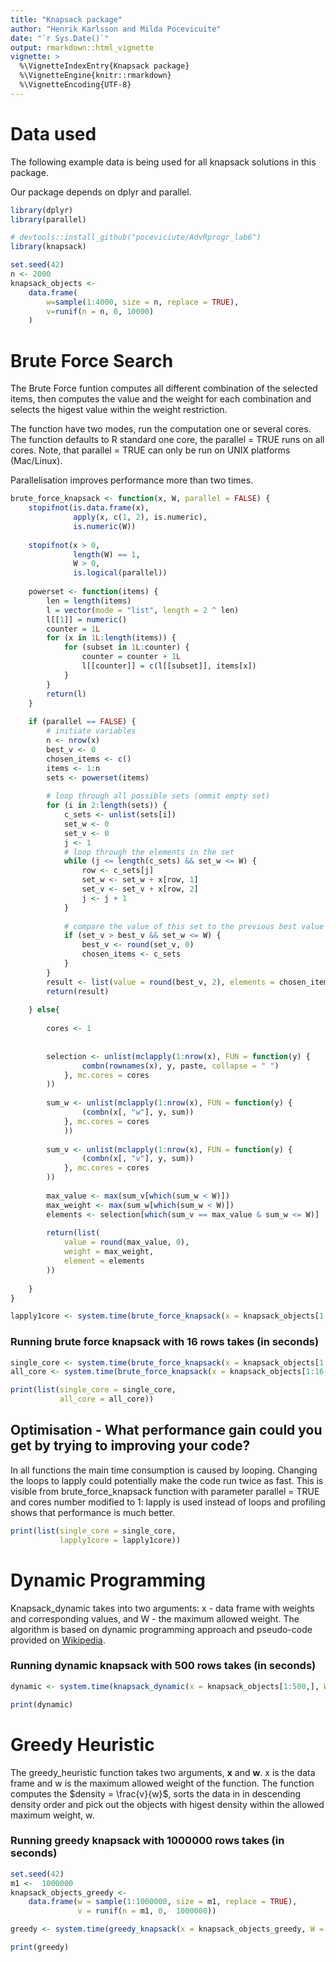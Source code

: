 ```yaml
---
title: "Knapsack package"
author: "Henrik Karlsson and Milda Pocevicuite"
date: "`r Sys.Date()`"
output: rmarkdown::html_vignette
vignette: >
  %\VignetteIndexEntry{Knapsack package}
  %\VignetteEngine{knitr::rmarkdown}
  %\VignetteEncoding{UTF-8}
---
```


# Data used
The following example data is being used for all knapsack solutions in this package. 

Our package depends on dplyr and parallel.

```r
library(dplyr)
library(parallel)

# devtools::install_github("poceviciute/AdvRprogr_lab6")
library(knapsack)

set.seed(42)
n <- 2000
knapsack_objects <-
    data.frame(
        w=sample(1:4000, size = n, replace = TRUE),
        v=runif(n = n, 0, 10000)
    )
```

# Brute Force Search

The Brute Force funtion computes all different combination of the selected items, then computes the value and the weight for each combination and selects the higest value within the weight restriction.

The function have two modes, run the computation one or several cores. The function defaults to R standard one core, the parallel = TRUE runs on all cores. Note, that parallel = TRUE can only be run on UNIX platforms (Mac/Linux).

Parallelisation improves performance more than two times.

```r

brute_force_knapsack <- function(x, W, parallel = FALSE) {
    stopifnot(is.data.frame(x),
              apply(x, c(1, 2), is.numeric),
              is.numeric(W))
    
    stopifnot(x > 0,
              length(W) == 1,
              W > 0,
              is.logical(parallel))
    
    powerset <- function(items) {
        len = length(items)
        l = vector(mode = "list", length = 2 ^ len)
        l[[1]] = numeric()
        counter = 1L
        for (x in 1L:length(items)) {
            for (subset in 1L:counter) {
                counter = counter + 1L
                l[[counter]] = c(l[[subset]], items[x])
            }
        }
        return(l)
    }
    
    if (parallel == FALSE) {
        # initiate variables
        n <- nrow(x)
        best_v <- 0
        chosen_items <- c()
        items <- 1:n
        sets <- powerset(items)
        
        # loop through all possible sets (ommit empty set)
        for (i in 2:length(sets)) {
            c_sets <- unlist(sets[i])
            set_w <- 0
            set_v <- 0
            j <- 1
            # loop through the elements in the set
            while (j <= length(c_sets) && set_w <= W) {
                row <- c_sets[j]
                set_w <- set_w + x[row, 1]
                set_v <- set_v + x[row, 2]
                j <- j + 1
            }
            
            # compare the value of this set to the previous best value
            if (set_v > best_v && set_w <= W) {
                best_v <- round(set_v, 0)
                chosen_items <- c_sets
            }
        }
        result <- list(value = round(best_v, 2), elements = chosen_items)
        return(result)
        
    } else{
        
        cores <- 1
      
        
        selection <- unlist(mclapply(1:nrow(x), FUN = function(y) {
                combn(rownames(x), y, paste, collapse = " ")
            }, mc.cores = cores
        ))
        
        sum_w <- unlist(mclapply(1:nrow(x), FUN = function(y) {
                (combn(x[, "w"], y, sum))
            }, mc.cores = cores
            ))
        
        sum_v <- unlist(mclapply(1:nrow(x), FUN = function(y) {
                (combn(x[, "v"], y, sum))
            }, mc.cores = cores
        ))
        
        max_value <- max(sum_v[which(sum_w < W)])
        max_weight <- max(sum_w[which(sum_w < W)])
        elements <- selection[which(sum_v == max_value & sum_w <= W)]
        
        return(list(
            value = round(max_value, 0),
            weight = max_weight,
            element = elements
        ))
        
    }
}

lapply1core <- system.time(brute_force_knapsack(x = knapsack_objects[1:16,], W = 3500, parallel = TRUE))
```

### Running brute force knapsack with 16 rows takes (in seconds)

```r

single_core <- system.time(brute_force_knapsack(x = knapsack_objects[1:16,], W = 3500))
all_core <- system.time(brute_force_knapsack(x = knapsack_objects[1:16,], W = 3500, parallel = TRUE))

print(list(single_core = single_core,
           all_core = all_core))

```

## Optimisation - What performance gain could you get by trying to improving your code? 
In all functions the main time consumption is caused by looping. Changing the loops to lapply could potentially make the code run twice as fast. This is visible from brute_force_knapsack function with parameter parallel = TRUE and cores number modified to 1: lapply is used instead of loops and profiling shows that performance is much better. 

```r

print(list(single_core = single_core,
           lapply1core = lapply1core))

```



# Dynamic Programming

Knapsack_dynamic takes into two arguments: x - data frame with weights and corresponding values, and W - the maximum allowed weight. The algorithm is based on dynamic programming approach and pseudo-code provided on [Wikipedia](https://en.wikipedia.org/wiki/Knapsack_problem).

### Running dynamic knapsack with 500 rows takes (in seconds)
```r
dynamic <- system.time(knapsack_dynamic(x = knapsack_objects[1:500,], W = 3500))

print(dynamic)
```

# Greedy Heuristic

The greedy_heuristic function takes two arguments, **x** and **w**. x is the data frame and w is the maximum allowed weight of the function. The function computes the $density = \frac{v}{w}$, sorts the data in in descending density order and pick out the objects with higest density within the allowed maximum weight, w.

### Running greedy knapsack with 1000000 rows takes (in seconds)

```r
set.seed(42)
m1 <-  1000000
knapsack_objects_greedy <-
    data.frame(w = sample(1:1000000, size = m1, replace = TRUE),
               v = runif(n = m1, 0,  1000000))

greedy <- system.time(greedy_knapsack(x = knapsack_objects_greedy, W = 3500))

print(greedy)
```

